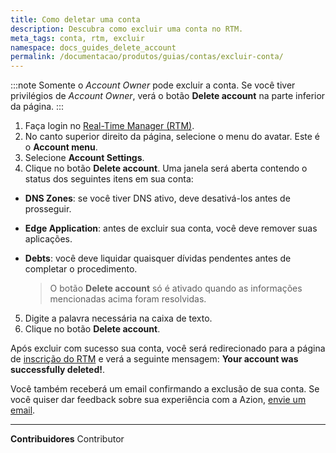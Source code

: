 ```yaml
---
title: Como deletar uma conta
description: Descubra como excluir uma conta no RTM.
meta_tags: conta, rtm, excluir
namespace: docs_guides_delete_account
permalink: /documentacao/produtos/guias/contas/excluir-conta/
---
```


:::note
Somente o *Account Owner* pode excluir a conta. Se você tiver privilégios de *Account Owner*, verá o botão **Delete account** na parte inferior da página.
:::

1. Faça login no [Real-Time Manager (RTM)](https://console.azion.com/).
2. No canto superior direito da página, selecione o menu do avatar. Este é o **Account menu**.
3. Selecione **Account Settings**.
4. Clique no botão **Delete account**. Uma janela será aberta contendo o status dos seguintes itens em sua conta:

- **DNS Zones**: se você tiver DNS ativo, deve desativá-los antes de prosseguir.
- **Edge Application**: antes de excluir sua conta, você deve remover suas aplicações.
- **Debts**: você deve liquidar quaisquer dívidas pendentes antes de completar o procedimento.

   > O botão **Delete account** só é ativado quando as informações mencionadas acima foram resolvidas.
5. Digite a palavra necessária na caixa de texto.
6. Clique no botão **Delete account**.

Após excluir com sucesso sua conta, você será redirecionado para a página de [inscrição do RTM](https://console.azion.com/signup/) e verá a seguinte mensagem: **Your account was successfully deleted!**.

Você também receberá um email confirmando a exclusão de sua conta. Se você quiser dar feedback sobre sua experiência com a Azion, [envie um email](mailto:feedback@azion.com).



---


**Contribuidores** <ContributorList>Contributor</ContributorList>

